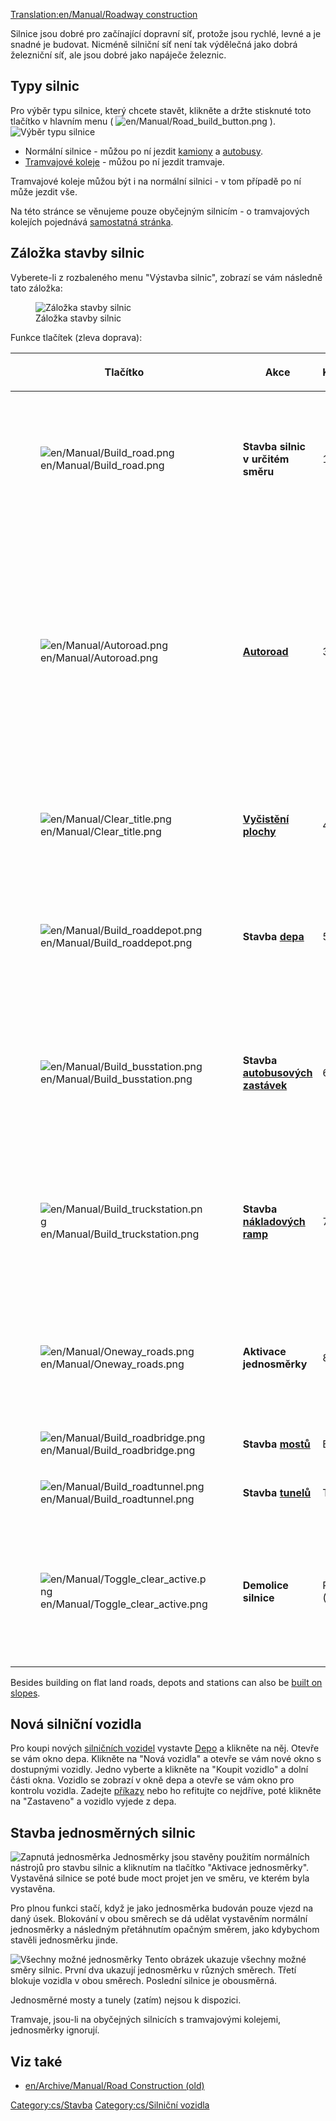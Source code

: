 [[Translation:en/Manual/Roadway construction]]
{{cs/Manual/Obsah}}

Silnice jsou dobré pro začínající dopravní síť, protože jsou rychlé, levné a je snadné je budovat. Nicméně silniční síť není tak výdělečná jako dobrá železniční síť, ale jsou dobré jako napáječe železnic.

== Typy silnic ==

Pro výběr typu silnice, který chcete stavět, klikněte a držte stisknuté toto tlačítko v hlavním menu ( [[File:en/Manual/Road build button.png]] ).
[[File:cs/Manual/Roadmenu.png|none|frame|Výběr typu silnice]]
* Normální silnice - můžou po ní jezdit [[cs/Kamiony|kamiony]] a [[cs/Autobusy|autobusy]].
* [[cs/Tramvaje|Tramvajové koleje]] - můžou po ní jezdit tramvaje.
Tramvajové koleje můžou být i na normální silnici - v tom případě po ní může jezdit vše.

Na této stránce se věnujeme pouze obyčejným silnicím - o tramvajových kolejích pojednává [[cs/Tramvaje|samostatná stránka]].

==Záložka stavby silnic==

Vyberete-li z rozbaleného menu "Výstavba silnic", zobrazí se vám následně tato záložka:

[[File:en/Manual/Road constructionnew.png|none|frame|Záložka stavby silnic]]

Funkce tlačítek (zleva doprava):
{| {{en/Wikitable}}
|- style="background:#efefef"
!width='46'|Tlačítko
!width='150'|Akce
!Klávesy
!Popis
|-
|[[File:en/Manual/Build road.png]]
|'''Stavba silnic v určitém směru'''||1, 2||Vystaví silnici ve vybraném směru. Silnice (zatím) není možné stavět diagonálně.
|-
|[[File:en/Manual/Autoroad.png]]||'''[[cs/Autoroad|Autoroad]]'''||3||Velmi užitečný nástroj - může vystavět silnici v kterémkoliv směru, (zatím) ale ne diagonálně. Stisknete-li na klávesnici zároveň Ctrl, můžete takto snadněji odstraňovat silnice.
|-
|[[File:en/Manual/Clear title.png]]||'''[[cs/Úpravy krajiny|Vyčistění plochy]]'''||4||Bourá budovy, mosty a jiné objekty na vybrané ploše.
|-
|[[File:en/Manual/Build roaddepot.png]]||'''Stavba [[cs/Depa|depa]]'''||5||Otevře záložku, ve které vyberete orientaci, ve které depo chcete postavit.
|-
|[[File:en/Manual/Build busstation.png]]||'''Stavba [[cs/Stanice|autobusových zastávek]]'''||6||Otevře záložku, ve které vyberete orientaci, ve které autobusovou zastávku chcete postavit.
|-
|[[File:en/Manual/Build truckstation.png]]||'''Stavba [[cs/Stanice|nákladových ramp]]'''||7||Otevře záložku, ve které vyberete orientaci, ve které nákladovou rampu chcete postavit.
|-
|[[File:en/Manual/Oneway roads.png]]||'''Aktivace jednosměrky'''||8||Cesta, kterou poté vystavíte, bude jednosměrná ve směru, ve kterém jste ji postavili.
|-
|[[File:en/Manual/Build roadbridge.png]]||'''Stavba [[cs/Mosty|mostů]]'''||B||Vystaví most.
|-
|[[File:en/Manual/Build roadtunnel.png]]||'''Stavba [[cs/Tunely|tunelů]]'''||T||Vystaví tunel.
|-
|[[File:en/Manual/Toggle clear active.png]]||'''Demolice silnice'''||R (CTRL)||Odstraňuje vystavěnou silnici nebo objekty na ní. Narozdíl od vyčistění plochy nemůže odstraňovat nic jiného.
|}

Besides building on flat land roads, depots and stations can also be [[en/Archive/Manual/Settings/Build on slopes|built on slopes]].

==Nová silniční vozidla==
Pro koupi nových [[cs/Silniční vozidla|silničních vozidel]] vystavte [[cs/Depa|Depo]] a klikněte na něj. Otevře se vám okno depa. Klikněte na "Nová vozidla" a otevře se vám nové okno s dostupnými vozidly. Jedno vyberte a klikněte na "Koupit vozidlo" a dolní části okna. Vozidlo se zobrazí v okně depa a otevře se vám okno pro kontrolu vozidla. Zadejte [[cs/Příkazy|příkazy]] nebo ho refitujte co nejdříve, poté klikněte na "Zastaveno" a vozidlo vyjede z depa.

==Stavba jednosměrných silnic==
[[File:en/Manual/Oneway.png|right|frame|Zapnutá jednosměrka]]
Jednosměrky jsou stavěny použitím normálních nástrojů pro stavbu silnic a kliknutím na tlačítko "Aktivace jednosměrky". Vystavěná silnice se poté bude moct projet jen ve směru, ve kterém byla vystavěna.

Pro plnou funkci stačí, když je jako jednosměrka budován pouze vjezd na daný úsek. Blokování v obou směrech se dá udělat vystavěním 
normální jednosměrky a následným přetáhnutím opačným směrem, jako kdybychom stavěli jednosměrku jinde.

[[File:en/Manual/Oneways.png|left|frame|Všechny možné jednosměrky]]
Tento obrázek ukazuje všechny možné směry silnic. První dva ukazují jednosměrku v různých směrech. Třetí blokuje vozidla v obou směrech. Poslední silnice je obousměrná.

Jednosměrné mosty a tunely (zatím) nejsou k dispozici.

Tramvaje, jsou-li na obyčejných silnicích s tramvajovými kolejemi, jednosměrky ignorují.

==Viz také==
*[[en/Archive/Manual/Road Construction (old)]]

[[Category:cs/Stavba]]
[[Category:cs/Silniční vozidla]]